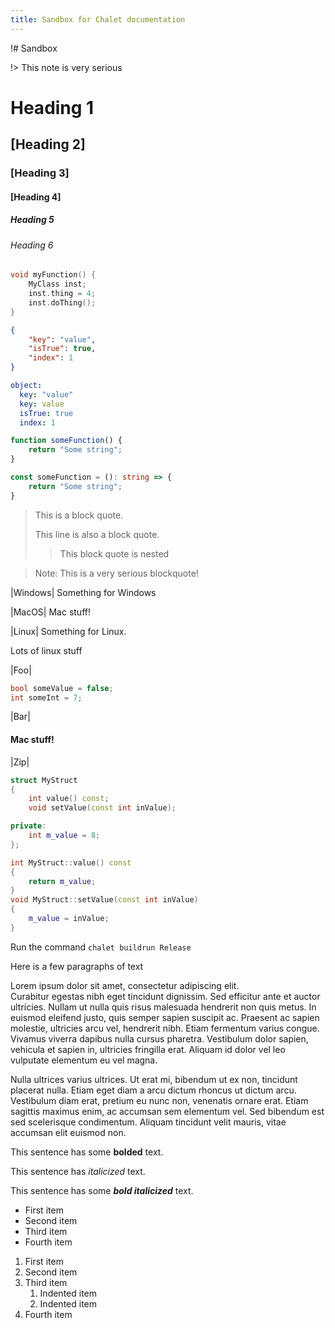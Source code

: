 ```yaml
---
title: Sandbox for Chalet documentation
---
```


!# Sandbox

!> This note is very serious

# Heading 1

## [Heading 2]

### [Heading 3]

#### [Heading 4]

##### Heading 5

###### Heading 6

```cpp
void myFunction() {
    MyClass inst;
    inst.thing = 4;
    inst.doThing();
}
```

```json
{
	"key": "value",
	"isTrue": true,
	"index": 1
}
```

```yaml
object:
  key: "value"
  key: value
  isTrue: true
  index: 1
```

```js
function someFunction() {
    return "Some string";
}
```

```ts
const someFunction = (): string => {
    return "Some string";
}
```

> This is a block quote.
> 
> This line is also a block quote.
>
>> This block quote is nested

> Note: This is a very serious blockquote!


<!-- tabs:start -->
|Windows|
Something for Windows

|MacOS|
Mac stuff!

|Linux|
Something for Linux.

Lots of linux stuff
<!-- tabs:end -->


<!-- tabs:start -->
|Foo|
```cpp
bool someValue = false;
int someInt = 7;
```

|Bar|
#### Mac stuff!

|Zip|
```cpp
struct MyStruct
{
    int value() const;
    void setValue(const int inValue);

private:
    int m_value = 8;
};
```
```cpp
int MyStruct::value() const
{
    return m_value;
}
void MyStruct::setValue(const int inValue)
{
    m_value = inValue;
}
```
<!-- tabs:end -->

Run the command `chalet buildrun Release`

Here is a few paragraphs of text

Lorem ipsum dolor sit amet, consectetur adipiscing elit.  
Curabitur egestas nibh eget tincidunt dignissim. Sed efficitur ante et auctor ultricies. Nullam ut nulla quis risus malesuada hendrerit non quis metus. In euismod eleifend justo, quis semper sapien suscipit ac. Praesent ac sapien molestie, ultricies arcu vel, hendrerit nibh. Etiam fermentum varius congue. Vivamus viverra dapibus nulla cursus pharetra. Vestibulum dolor sapien, vehicula et sapien in, ultricies fringilla erat. Aliquam id dolor vel leo vulputate elementum eu vel magna.

Nulla ultrices varius ultrices. Ut erat mi, bibendum ut ex non, tincidunt placerat nulla. Etiam eget diam a arcu dictum rhoncus ut dictum arcu. Vestibulum diam erat, pretium eu nunc non, venenatis ornare erat. Etiam sagittis maximus enim, ac accumsan sem elementum vel. Sed bibendum est sed scelerisque condimentum. Aliquam tincidunt velit mauris, vitae accumsan elit euismod non.


This sentence has some **bolded** text.

This sentence has *italicized* text.

This sentence has some ***bold italicized*** text.

- First item
- Second item
- Third item
- Fourth item

1. First item
2. Second item
3. Third item
    1. Indented item
    2. Indented item
4. Fourth item 
